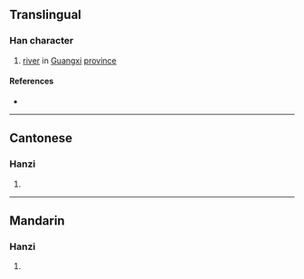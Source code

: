 {{character info/new}}
==Translingual==

===Han character===
{{Han char|rn=85|rad=水|as=10|sn=13|four=34114|canj=EDGG|ids=⿰氵桂}}

# [[river]] in [[Guangxi]] [[province]]

====References====
* {{Han ref|kx=0639.130|dkj=17923|dj=1046.060|hdz=31695.010|uh=6E8E|ud=28302|bh=DE60|bd=56928}}

----

==Cantonese==

===Hanzi===
{{yue-hanzi|jyut=gwai3|y=gwai3}}

# {{defn|lang=yue|sort=水10}}

----

==Mandarin==

===Hanzi===
{{cmn-hanzi|pin=[[guì]] ([[gui4]])|wg=kuei<sup>4</sup>}}

# {{defn|lang=cmn|sort=水10}}
